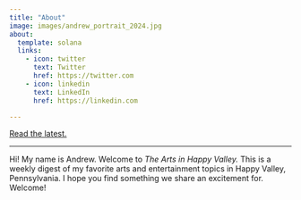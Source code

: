 ```yaml
---
title: "About"
image: images/andrew_portrait_2024.jpg
about:
  template: solana
  links:
    - icon: twitter
      text: Twitter
      href: https://twitter.com
    - icon: linkedin
      text: LinkedIn
      href: https://linkedin.com

---
```


<a href="blog.qmd" type="button" class="btn btn-primary btn-lg">Read the latest.</a>

***

Hi! My name is Andrew. Welcome to *The Arts in Happy Valley.* This is a weekly digest of my favorite arts and entertainment topics in Happy Valley, Pennsylvania. I hope you find something we share an excitement for. Welcome!

